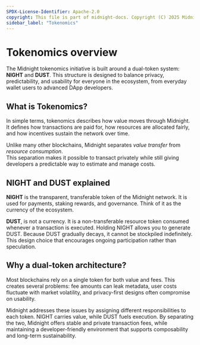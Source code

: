 ```yaml
---
SPDX-License-Identifier: Apache-2.0
copyright: This file is part of midnight-docs. Copyright (C) 2025 Midnight Foundation. Licensed under the Apache License, Version 2.0 (the "License"); You may not use this file except in compliance with the License. You may obtain a copy of the License at http://www.apache.org/licenses/LICENSE-2.0 Unless required by applicable law or agreed to in writing, software distributed under the License is distributed on an "AS IS" BASIS, WITHOUT WARRANTIES OR CONDITIONS OF ANY KIND, either express or implied. See the License for the specific language governing permissions and limitations under the License.
sidebar_label: "Tokenomics"
---
```


# Tokenomics overview

The Midnight tokenomics initiative is built around a dual-token system: **NIGHT** and **DUST**. This structure is designed to balance privacy, predictability, and usability for everyone in the ecosystem, from everyday wallet users to advanced DApp developers.


## What is Tokenomics?

In simple terms, tokenomics describes how value moves through Midnight. It defines how transactions are paid for, how resources are allocated fairly, and how incentives sustain the network over time.  

Unlike many other blockchains, Midnight separates *value transfer* from *resource consumption*.  
This separation makes it possible to transact privately while still giving developers a predictable way to estimate and manage costs.


## NIGHT and DUST explained

**NIGHT** is the transparent, transferable token of the Midnight network.  It is used for payments, staking rewards, and governance. Think of it as the currency of the ecosystem.  

**DUST**, is not a currency.  It is a non-transferable resource token consumed whenever a transaction is executed. Holding NIGHT allows you to generate DUST. Because DUST gradually decays, it cannot be stockpiled indefinitely. This design choice that encourages ongoing participation rather than speculation.


## Why a dual-token architecture?

Most blockchains rely on a single token for both value and fees. This creates several problems: fee amounts can leak metadata, user costs fluctuate with market volatility, and privacy-first designs often compromise on usability.  

Midnight addresses these issues by assigning different responsibilities to each token. NIGHT carries value, while DUST fuels execution. By separating the two, Midnight offers stable and private transaction fees, while maintaining a developer-friendly environment that supports composability and long-term sustainability.